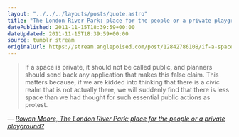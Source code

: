 ```yaml
---
layout: "../../../layouts/posts/quote.astro"
title: "The London River Park: place for the people or a private playground?"
datePublished: 2011-11-15T18:39:59+00:00
dateUpdated: 2011-11-15T18:39:59+00:00
source: tumblr stream
originalUrl: https://stream.anglepoised.com/post/12842786108/if-a-space-is-private-it-should-not-be-called
---
```


> If a space is private, it should not be called public, and planners should send back any application that makes this false claim. This matters because, if we are kidded into thinking that there is a civic realm that is not actually there, we will suddenly find that there is less space than we had thought for such essential public actions as protest.

— <cite>[Rowan Moore, _The London River Park: place for the people or a private playground?_](https://www.theguardian.com/artanddesign/2011/nov/13/london-river-park-floating-public-space)</cite>
